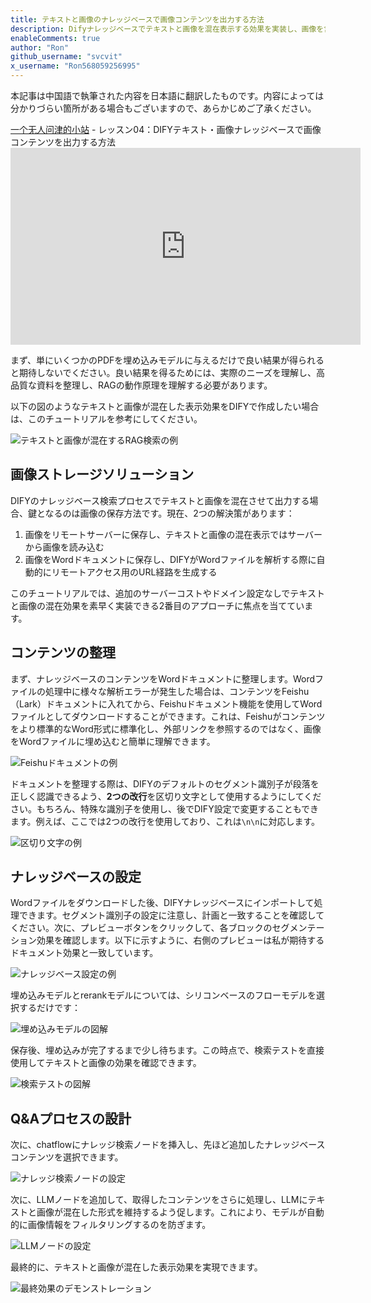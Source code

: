 ```yaml
---
title: テキストと画像のナレッジベースで画像コンテンツを出力する方法
description: Difyナレッジベースでテキストと画像を混在表示する効果を実装し、画像を含む高品質なRAGコンテンツを出力する方法を学ぶ
enableComments: true
author: "Ron"
github_username: "svcvit"
x_username: "Ron568059256995"
---
```


<Callout title="ご注意" type="warn">本記事は中国語で執筆された内容を日本語に翻訳したものです。内容によっては分かりづらい箇所がある場合もございますので、あらかじめご了承ください。</Callout>

<Callout title="原文を読む">
<a href="https://blog.vcvit.me/2025/04/21/04-dify-knowledge-base-how-to-output-image-content/" target="_blank">一个无人问津的小站</a> - レッスン04：DIFYテキスト・画像ナレッジベースで画像コンテンツを出力する方法
</Callout>

<iframe width="560" height="315" src="https://www.youtube.com/embed/TdtUzMfub9g?si=plHq27i7KaHQD3Hw" title="YouTube video player" frameborder="0" allow="accelerometer; autoplay; clipboard-write; encrypted-media; gyroscope; picture-in-picture; web-share" referrerpolicy="strict-origin-when-cross-origin" allowfullscreen></iframe>

まず、単にいくつかのPDFを埋め込みモデルに与えるだけで良い結果が得られると期待しないでください。良い結果を得るためには、実際のニーズを理解し、高品質な資料を整理し、RAGの動作原理を理解する必要があります。

以下の図のようなテキストと画像が混在した表示効果をDIFYで作成したい場合は、このチュートリアルを参考にしてください。

![テキストと画像が混在するRAG検索の例](https://s2.loli.net/2025/05/18/Ew1DeZxc7VAqt6K.png)

## 画像ストレージソリューション

DIFYのナレッジベース検索プロセスでテキストと画像を混在させて出力する場合、鍵となるのは画像の保存方法です。現在、2つの解決策があります：

1. 画像をリモートサーバーに保存し、テキストと画像の混在表示ではサーバーから画像を読み込む
2. 画像をWordドキュメントに保存し、DIFYがWordファイルを解析する際に自動的にリモートアクセス用のURL経路を生成する

このチュートリアルでは、追加のサーバーコストやドメイン設定なしでテキストと画像の混在効果を素早く実装できる2番目のアプローチに焦点を当てています。

## コンテンツの整理

まず、ナレッジベースのコンテンツをWordドキュメントに整理します。Wordファイルの処理中に様々な解析エラーが発生した場合は、コンテンツをFeishu（Lark）ドキュメントに入れてから、Feishuドキュメント機能を使用してWordファイルとしてダウンロードすることができます。これは、Feishuがコンテンツをより標準的なWord形式に標準化し、外部リンクを参照するのではなく、画像をWordファイルに埋め込むと簡単に理解できます。

![Feishuドキュメントの例](https://s2.loli.net/2025/05/18/p97lXjdZaW6teCq.png)

ドキュメントを整理する際は、DIFYのデフォルトのセグメント識別子が段落を正しく認識できるよう、**2つの改行**を区切り文字として使用するようにしてください。もちろん、特殊な識別子を使用し、後でDIFY設定で変更することもできます。例えば、ここでは2つの改行を使用しており、これは`\n\n`に対応します。

![区切り文字の例](https://s2.loli.net/2025/05/18/svAOWZt68kmCq4G.png)

## ナレッジベースの設定

Wordファイルをダウンロードした後、DIFYナレッジベースにインポートして処理できます。セグメント識別子の設定に注意し、計画と一致することを確認してください。次に、プレビューボタンをクリックして、各ブロックのセグメンテーション効果を確認します。以下に示すように、右側のプレビューは私が期待するドキュメント効果と一致しています。

![ナレッジベース設定の例](https://s2.loli.net/2025/05/18/haUK12t7GfceYIr.png)

埋め込みモデルとrerankモデルについては、シリコンベースのフローモデルを選択するだけです：

![埋め込みモデルの図解](https://s2.loli.net/2025/05/18/LOm4fHxaVE3Ibei.png)

保存後、埋め込みが完了するまで少し待ちます。この時点で、検索テストを直接使用してテキストと画像の効果を確認できます。

![検索テストの図解](https://s2.loli.net/2025/05/18/x9lTw5egiMKnc2U.png)

## Q&Aプロセスの設計

次に、chatflowにナレッジ検索ノードを挿入し、先ほど追加したナレッジベースコンテンツを選択できます。

![ナレッジ検索ノードの設定](https://s2.loli.net/2025/05/18/uNnBbvhm4ALfCtE.png)

次に、LLMノードを追加して、取得したコンテンツをさらに処理し、LLMにテキストと画像が混在した形式を維持するよう促します。これにより、モデルが自動的に画像情報をフィルタリングするのを防ぎます。

![LLMノードの設定](https://s2.loli.net/2025/05/18/uNnBbvhm4ALfCtE.png)

最終的に、テキストと画像が混在した表示効果を実現できます。

![最終効果のデモンストレーション](https://s2.loli.net/2025/05/18/k4jyVoAgYpHNDX9.png) 